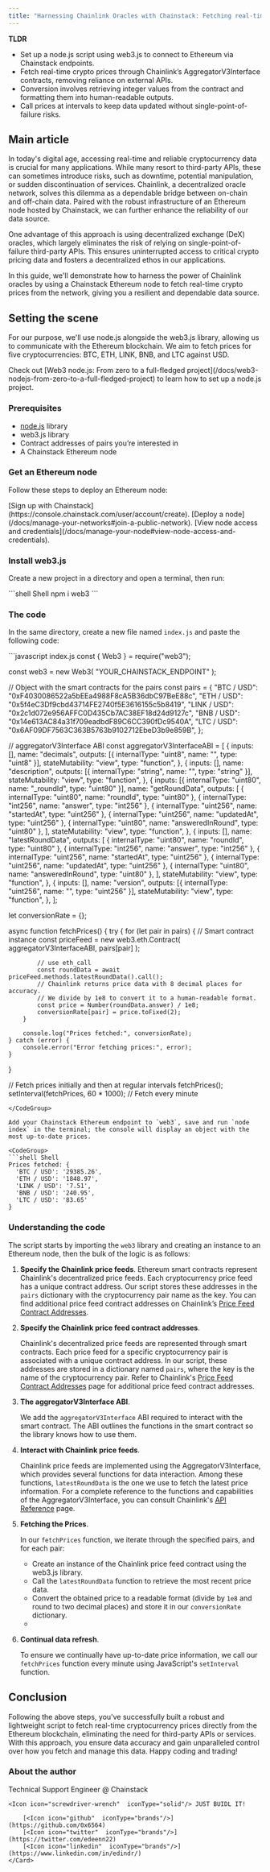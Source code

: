 ```yaml
---
title: "Harnessing Chainlink Oracles with Chainstack: Fetching real-time crypto prices from Ethereum"
---
```


**TLDR**
* Set up a node.js script using web3.js to connect to Ethereum via Chainstack endpoints.
* Fetch real-time crypto prices through Chainlink’s AggregatorV3Interface contracts, removing reliance on external APIs.
* Conversion involves retrieving integer values from the contract and formatting them into human-readable outputs.
* Call prices at intervals to keep data updated without single-point-of-failure risks.

## Main article

In today's digital age, accessing real-time and reliable cryptocurrency data is crucial for many applications. While many resort to third-party APIs, these can sometimes introduce risks, such as downtime, potential manipulation, or sudden discontinuation of services. Chainlink, a decentralized oracle network, solves this dilemma as a dependable bridge between on-chain and off-chain data. Paired with the robust infrastructure of an Ethereum node hosted by Chainstack, we can further enhance the reliability of our data source.

One advantage of this approach is using decentralized exchange (DeX) oracles, which largely eliminates the risk of relying on single-point-of-failure third-party APIs. This ensures uninterrupted access to critical crypto pricing data and fosters a decentralized ethos in our applications.

In this guide, we'll demonstrate how to harness the power of Chainlink oracles by using a Chainstack Ethereum node to fetch real-time crypto prices from the network, giving you a resilient and dependable data source.

## Setting the scene

For our purpose, we'll use node.js alongside the web3.js library, allowing us to communicate with the Ethereum blockchain. We aim to fetch prices for five cryptocurrencies: BTC, ETH, LINK, BNB, and LTC against USD.

<Info>
  Check out [Web3 node.js: From zero to a full-fledged project](/docs/web3-nodejs-from-zero-to-a-full-fledged-project) to learn how to set up a node.js project.
</Info>

### Prerequisites

* [node.js](https://nodejs.org/en/download) library
* web3.js library
* Contract addresses of pairs you’re interested in
* A Chainstack Ethereum node

### Get an Ethereum node

Follow these steps to deploy an Ethereum node:

<Steps>
	<Step>
[Sign up with Chainstack](https://console.chainstack.com/user/account/create).
</Step>
<Step>
[Deploy a node](/docs/manage-your-networks#join-a-public-network).
</Step>
<Step>
[View node access and credentials](/docs/manage-your-node#view-node-access-and-credentials).
</Step>
</Steps>

### Install web3.js

Create a new project in a directory and open a terminal, then run:

<CodeGroup>
  ```shell Shell
  npm i web3
  ```
</CodeGroup>

### The code

In the same directory, create a new file named `index.js` and paste the following code:

<CodeGroup>
  ```javascript index.js
  const { Web3 } = require("web3");

  const web3 = new Web3(
  	"YOUR_CHAINSTACK_ENDPOINT"
  );

  // Object with the smart contracts for the pairs
  const pairs = {
  	"BTC / USD": "0xF4030086522a5bEEa4988F8cA5B36dbC97BeE88c",
  	"ETH / USD": "0x5f4eC3Df9cbd43714FE2740f5E3616155c5b8419",
  	"LINK / USD": "0x2c1d072e956AFFC0D435Cb7AC38EF18d24d9127c",
  	"BNB / USD": "0x14e613AC84a31f709eadbdF89C6CC390fDc9540A",
  	"LTC / USD": "0x6AF09DF7563C363B5763b9102712EbeD3b9e859B",
  };

  // aggregatorV3Interface ABI
  const aggregatorV3InterfaceABI = [
  	{
  		inputs: [],
  		name: "decimals",
  		outputs: [{ internalType: "uint8", name: "", type: "uint8" }],
  		stateMutability: "view",
  		type: "function",
  	},
  	{
  		inputs: [],
  		name: "description",
  		outputs: [{ internalType: "string", name: "", type: "string" }],
  		stateMutability: "view",
  		type: "function",
  	},
  	{
  		inputs: [{ internalType: "uint80", name: "_roundId", type: "uint80" }],
  		name: "getRoundData",
  		outputs: [
  			{ internalType: "uint80", name: "roundId", type: "uint80" },
  			{ internalType: "int256", name: "answer", type: "int256" },
  			{ internalType: "uint256", name: "startedAt", type: "uint256" },
  			{ internalType: "uint256", name: "updatedAt", type: "uint256" },
  			{ internalType: "uint80", name: "answeredInRound", type: "uint80" },
  		],
  		stateMutability: "view",
  		type: "function",
  	},
  	{
  		inputs: [],
  		name: "latestRoundData",
  		outputs: [
  			{ internalType: "uint80", name: "roundId", type: "uint80" },
  			{ internalType: "int256", name: "answer", type: "int256" },
  			{ internalType: "uint256", name: "startedAt", type: "uint256" },
  			{ internalType: "uint256", name: "updatedAt", type: "uint256" },
  			{ internalType: "uint80", name: "answeredInRound", type: "uint80" },
  		],
  		stateMutability: "view",
  		type: "function",
  	},
  	{
  		inputs: [],
  		name: "version",
  		outputs: [{ internalType: "uint256", name: "", type: "uint256" }],
  		stateMutability: "view",
  		type: "function",
  	},
  ];

  let conversionRate = {};

  async function fetchPrices() {
  	try {
  		for (let pair in pairs) {
  			// Smart contract instance
  			const priceFeed = new web3.eth.Contract(
  				aggregatorV3InterfaceABI,
  				pairs[pair]
  			);

  			// use eth_call
  			const roundData = await priceFeed.methods.latestRoundData().call();
  			// Chainlink returns price data with 8 decimal places for accuracy.
  			// We divide by 1e8 to convert it to a human-readable format.
  			const price = Number(roundData.answer) / 1e8;
  			conversionRate[pair] = price.toFixed(2);
  		}

  		console.log("Prices fetched:", conversionRate);
  	} catch (error) {
  		console.error("Error fetching prices:", error);
  	}
  }

  // Fetch prices initially and then at regular intervals
  fetchPrices();
  setInterval(fetchPrices, 60 * 1000); // Fetch every minute
  ```
</CodeGroup>

Add your Chainstack Ethereum endpoint to `web3`, save and run `node index` in the terminal; the console will display an object with the most up-to-date prices.

<CodeGroup>
  ```shell Shell
  Prices fetched: {
    'BTC / USD': '29385.26',
    'ETH / USD': '1848.97',
    'LINK / USD': '7.51',
    'BNB / USD': '240.95',
    'LTC / USD': '83.65'
  }
  ```
</CodeGroup>

### Understanding the code

The script starts by importing the `web3` library and creating an instance to an Ethereum node, then the bulk of the logic is as follows:

1. **Specify the Chainlink price feeds**. Ethereum smart contracts represent Chainlink's decentralized price feeds. Each cryptocurrency price feed has a unique contract address. Our script stores these addresses in the `pairs` dictionary with the cryptocurrency pair name as the key. You can find additional price feed contract addresses on Chainlink’s [Price Feed Contract Addresses](https://docs.chain.link/data-feeds/price-feeds/addresses).

2. **Specify the Chainlink price feed contract addresses**.

   Chainlink's decentralized price feeds are represented through smart contracts. Each price feed for a specific cryptocurrency pair is associated with a unique contract address. In our script, these addresses are stored in a dictionary named `pairs`, where the key is the name of the cryptocurrency pair. Refer to Chainlink's [Price Feed Contract Addresses](https://docs.chain.link/data-feeds/price-feeds/addresses) page for additional price feed contract addresses.

3. **The aggregatorV3Interface ABI**.

   We add the `aggregatorV3Interface` ABI required to interact with the smart contract. The ABI outlines the functions in the smart contract so the library knows how to use them.

4. **Interact with Chainlink price feeds**.

   Chainlink price feeds are implemented using the AggregatorV3Interface, which provides several functions for data interaction. Among these functions, `latestRoundData` is the one we use to fetch the latest price information. For a complete reference to the functions and capabilities of the AggregatorV3Interface, you can consult Chainlink's [API Reference](https://docs.chain.link/data-feeds/api-reference) page.

5. **Fetching the Prices**.

   In our `fetchPrices` function, we iterate through the specified pairs, and for each pair:

   * Create an instance of the Chainlink price feed contract using the web3.js library.
   * Call the `latestRoundData` function to retrieve the most recent price data.
   * Convert the obtained price to a readable format (divide by `1e8` and round to two decimal places) and store it in our `conversionRate` dictionary.
   *

6. **Continual data refresh**.

   To ensure we continually have up-to-date price information, we call our `fetchPrices` function every minute using JavaScript's `setInterval` function.

## Conclusion

Following the above steps, you've successfully built a robust and lightweight script to fetch real-time cryptocurrency prices directly from the Ethereum blockchain, eliminating the need for third-party APIs or services. With this approach, you ensure data accuracy and gain unparalleled control over how you fetch and manage this data. Happy coding and trading!

### About the author

<CardGroup>
  <Card title="Edin Drazevicanin" img="/images/docs/mudOE4f.jpeg">
    <Icon icon="code"  iconType="solid"/> Technical Support Engineer @ Chainstack

    <Icon icon="screwdriver-wrench"  iconType="solid"/> JUST BUIDL IT!

		[<Icon icon="github"  iconType="brands"/>](https://github.com/0x6564)
		[<Icon icon="twitter"  iconType="brands"/>](https://twitter.com/edeenn22)
		[<Icon icon="linkedin"  iconType="brands"/>](https://www.linkedin.com/in/edindr/)
	</Card>
</CardGroup>

